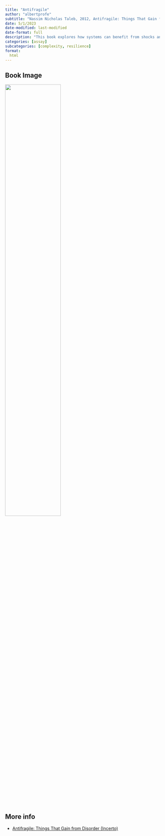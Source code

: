 ```yaml
---
title: "Antifragile"
author: "albertprofe"
subtitle: "Nassim Nicholas Taleb, 2012, Antifragile: Things That Gain from Disorder (Incerto)"
date: 5/1/2023
date-modified: last-modified
date-format: full
description: "This book explores how systems can benefit from shocks and uncertainty, and provides insights into how we can design more robust systems and institutions."
categories: [assay]
subcategories: [complexity, resilience]
format:
  html
---
```


## Book Image

![](/books/antifragile.jpg){width="60%"}

## More info

- [Antifragile: Things That Gain from Disorder (Incerto)](https://www.amazon.com/Antifragile-Things-That-Disorder-Incerto/dp/1400067820){.external}
